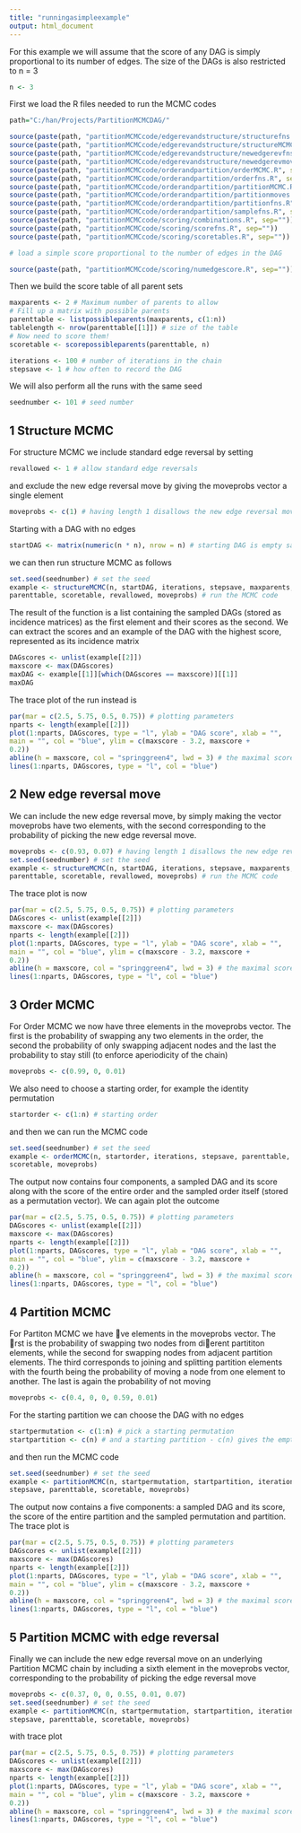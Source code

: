 ---
title: "runningasimpleexample"
output: html_document
---

For this example we will assume that the score of any DAG is simply proportional to its number of edges. The size of the DAGs is also restricted to n = 3

```{r, echo=T, message=F, warning=F}
n <- 3
```
First we load the R files needed to run the MCMC codes

```{r, echo=F, message=F, warning=F}
path="C:/han/Projects/PartitionMCMCDAG/"

source(paste(path, "partitionMCMCcode/edgerevandstructure/structurefns.R", sep=""))
source(paste(path, "partitionMCMCcode/edgerevandstructure/structureMCMC.R", sep=""))
source(paste(path, "partitionMCMCcode/edgerevandstructure/newedgerevfns.R", sep=""))
source(paste(path, "partitionMCMCcode/edgerevandstructure/newedgerevmove.R", sep=""))
source(paste(path, "partitionMCMCcode/orderandpartition/orderMCMC.R", sep=""))
source(paste(path, "partitionMCMCcode/orderandpartition/orderfns.R", sep=""))
source(paste(path, "partitionMCMCcode/orderandpartition/partitionMCMC.R", sep=""))
source(paste(path, "partitionMCMCcode/orderandpartition/partitionmoves.R", sep=""))
source(paste(path, "partitionMCMCcode/orderandpartition/partitionfns.R", sep=""))
source(paste(path, "partitionMCMCcode/orderandpartition/samplefns.R", sep=""))
source(paste(path, "partitionMCMCcode/scoring/combinations.R", sep=""))
source(paste(path, "partitionMCMCcode/scoring/scorefns.R", sep=""))
source(paste(path, "partitionMCMCcode/scoring/scoretables.R", sep=""))

# load a simple score proportional to the number of edges in the DAG

source(paste(path, "partitionMCMCcode/scoring/numedgescore.R", sep=""))

```

Then we build the score table of all parent sets

```{r, echo=T}

maxparents <- 2 # Maximum number of parents to allow
# Fill up a matrix with possible parents
parenttable <- listpossibleparents(maxparents, c(1:n))
tablelength <- nrow(parenttable[[1]]) # size of the table
# Now need to score them!
scoretable <- scorepossibleparents(parenttable, n)
```


```{r, echo=T}
iterations <- 100 # number of iterations in the chain
stepsave <- 1 # how often to record the DAG
```

We will also perform all the runs with the same seed

```{r, echo=T}
seednumber <- 101 # seed number
```


## 1 Structure MCMC


For structure MCMC we include standard edge reversal by setting

```{r, echo=T}
revallowed <- 1 # allow standard edge reversals
```

and exclude the new edge reversal move by giving the moveprobs vector a single element

```{r, echo=T}
moveprobs <- c(1) # having length 1 disallows the new edge reversal move
```

Starting with a DAG with no edges
```{r, echo=T}
startDAG <- matrix(numeric(n * n), nrow = n) # starting DAG is empty say
```
we can then run structure MCMC as follows
```{r, echo=T}
set.seed(seednumber) # set the seed
example <- structureMCMC(n, startDAG, iterations, stepsave, maxparents,
parenttable, scoretable, revallowed, moveprobs) # run the MCMC code
```

The result of the function is a list containing the sampled DAGs (stored as incidence matrices) as
the first element and their scores as the second. We can extract the scores and an example of the
DAG with the highest score, represented as its incidence matrix

```{r, echo=T}
DAGscores <- unlist(example[[2]])
maxscore <- max(DAGscores)
maxDAG <- example[[1]][which(DAGscores == maxscore)][[1]]
maxDAG
```

The trace plot of the run instead is
```{r, echo=T}
par(mar = c(2.5, 5.75, 0.5, 0.75)) # plotting parameters
nparts <- length(example[[2]])
plot(1:nparts, DAGscores, type = "l", ylab = "DAG score", xlab = "",
main = "", col = "blue", ylim = c(maxscore - 3.2, maxscore +
0.2))
abline(h = maxscore, col = "springgreen4", lwd = 3) # the maximal score line
lines(1:nparts, DAGscores, type = "l", col = "blue")
```


## 2 New edge reversal move

We can include the new edge reversal move, by simply making the vector moveprobs have two
elements, with the second corresponding to the probability of picking the new edge reversal move.
```{r, echo=T}
moveprobs <- c(0.93, 0.07) # having length 1 disallows the new edge reversal move
set.seed(seednumber) # set the seed
example <- structureMCMC(n, startDAG, iterations, stepsave, maxparents,
parenttable, scoretable, revallowed, moveprobs) # run the MCMC code
```


The trace plot is now

```{r, echo=T}
par(mar = c(2.5, 5.75, 0.5, 0.75)) # plotting parameters
DAGscores <- unlist(example[[2]])
maxscore <- max(DAGscores)
nparts <- length(example[[2]])
plot(1:nparts, DAGscores, type = "l", ylab = "DAG score", xlab = "",
main = "", col = "blue", ylim = c(maxscore - 3.2, maxscore +
0.2))
abline(h = maxscore, col = "springgreen4", lwd = 3) # the maximal score line
lines(1:nparts, DAGscores, type = "l", col = "blue")
```

## 3 Order MCMC

For Order MCMC we now have three elements in the moveprobs vector. The first is the probability
of swapping any two elements in the order, the second the probability of only swapping adjacent
nodes and the last the probability to stay still (to enforce aperiodicity of the chain)
```{r, echo=T}
moveprobs <- c(0.99, 0, 0.01)
```


We also need to choose a starting order, for example the identity permutation
```{r,echo=T}
startorder <- c(1:n) # starting order
```
and then we can run the MCMC code

```{r, echo=T}
set.seed(seednumber) # set the seed
example <- orderMCMC(n, startorder, iterations, stepsave, parenttable,
scoretable, moveprobs)
```

The output now contains four components, a sampled DAG and its score along with the score of
the entire order and the sampled order itself (stored as a permutation vector). We can again plot
the outcome

```{r, echo=T}
par(mar = c(2.5, 5.75, 0.5, 0.75)) # plotting parameters
DAGscores <- unlist(example[[2]])
maxscore <- max(DAGscores)
nparts <- length(example[[2]])
plot(1:nparts, DAGscores, type = "l", ylab = "DAG score", xlab = "",
main = "", col = "blue", ylim = c(maxscore - 3.2, maxscore +
0.2))
abline(h = maxscore, col = "springgreen4", lwd = 3) # the maximal score line
lines(1:nparts, DAGscores, type = "l", col = "blue")
```


## 4 Partition MCMC
For Partiton MCMC we have ve elements in the moveprobs vector. The rst is the probability of
swapping two nodes from dierent partititon elements, while the second for swapping nodes from
adjacent partition elements. The third corresponds to joining and splitting partition elements
with the fourth being the probability of moving a node from one element to another. The last is
again the probability of not moving
```{r, echo=T}
moveprobs <- c(0.4, 0, 0, 0.59, 0.01)
```
For the starting partition we can choose the DAG with no edges
```{r, echo=T}
startpermutation <- c(1:n) # pick a starting permutation
startpartition <- c(n) # and a starting partition - c(n) gives the empty DAG
```
and then run the MCMC code

```{r, echo=T}
set.seed(seednumber) # set the seed
example <- partitionMCMC(n, startpermutation, startpartition, iterations,
stepsave, parenttable, scoretable, moveprobs)
```
The output now contains a five components: a sampled DAG and its score, the score of the entire
partition and the sampled permutation and partition. The trace plot is
```{r, echo=T}
par(mar = c(2.5, 5.75, 0.5, 0.75)) # plotting parameters
DAGscores <- unlist(example[[2]])
maxscore <- max(DAGscores)
nparts <- length(example[[2]])
plot(1:nparts, DAGscores, type = "l", ylab = "DAG score", xlab = "",
main = "", col = "blue", ylim = c(maxscore - 3.2, maxscore +
0.2))
abline(h = maxscore, col = "springgreen4", lwd = 3) # the maximal score line
lines(1:nparts, DAGscores, type = "l", col = "blue")
```


## 5 Partition MCMC with edge reversal

Finally we can include the new edge reversal move on an underlying Partition MCMC chain by
including a sixth element in the moveprobs vector, corresponding to the probability of picking the
edge reversal move

```{r, echo=T}
moveprobs <- c(0.37, 0, 0, 0.55, 0.01, 0.07)
set.seed(seednumber) # set the seed
example <- partitionMCMC(n, startpermutation, startpartition, iterations,
stepsave, parenttable, scoretable, moveprobs)
```

with trace plot
```{r, echo=T}
par(mar = c(2.5, 5.75, 0.5, 0.75)) # plotting parameters
DAGscores <- unlist(example[[2]])
maxscore <- max(DAGscores)
nparts <- length(example[[2]])
plot(1:nparts, DAGscores, type = "l", ylab = "DAG score", xlab = "",
main = "", col = "blue", ylim = c(maxscore - 3.2, maxscore +
0.2))
abline(h = maxscore, col = "springgreen4", lwd = 3) # the maximal score line
lines(1:nparts, DAGscores, type = "l", col = "blue")
```